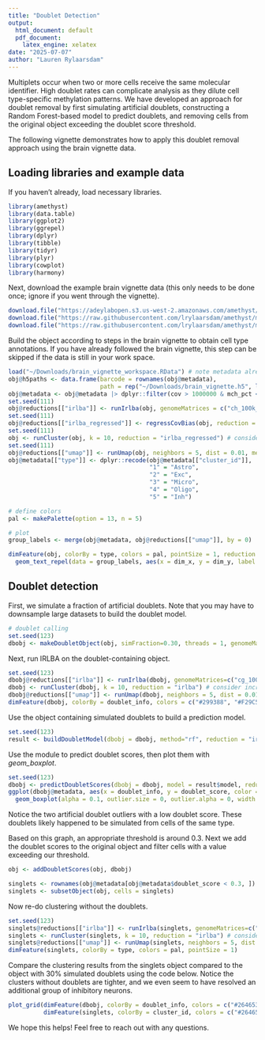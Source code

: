 ```yaml
---
title: "Doublet Detection"
output:
  html_document: default
  pdf_document: 
    latex_engine: xelatex
date: "2025-07-07"
author: "Lauren Rylaarsdam"
---
```


Multiplets occur when two or more cells receive the same molecular identifier. High doublet rates can
complicate analysis as they dilute cell type-specific methylation patterns. We have developed an approach
for doublet removal by first simulating artificial doublets, constructing a Random Forest-based model to 
predict doublets, and removing cells from the original object exceeding the doublet score threshold.

The following vignette demonstrates how to apply this doublet removal approach using the brain vignette data.

########################################################################################################
## Loading libraries and example data

If you haven't already, load necessary libraries.

```r
library(amethyst)
library(data.table)
library(ggplot2)
library(ggrepel)
library(dplyr)
library(tibble)
library(tidyr)
library(plyr)
library(cowplot)
library(harmony)
```

Next, download the example brain vignette data (this only needs to be done once; ignore if you went through the vignette).

```r
download.file("https://adeylabopen.s3.us-west-2.amazonaws.com/amethyst/brain_vignette_workspace.RData", "~/Downloads/brain_vignette_workspace.RData", method = "curl") 
download.file("https://raw.githubusercontent.com/lrylaarsdam/amethyst/main/vignettes/brain_vignette/brain_vignette_cellInfo.txt", "~/Downloads/brain_vignette_cellInfo.txt")
download.file("https://raw.githubusercontent.com/lrylaarsdam/amethyst/main/vignettes/brain_vignette/brain_vignette.annot", "~/Downloads/brain_vignette.annot", method = "curl")
```

Build the object according to steps in the brain vignette to obtain cell type annotations. If you have already followed the brain vignette, this step can be skipped if the data is still in your work space.

```r
load("~/Downloads/brain_vignette_workspace.RData") # note metadata already added
obj@h5paths <- data.frame(barcode = rownames(obj@metadata), 
                          path = rep("~/Downloads/brain_vignette.h5", length(rownames(obj@metadata))))
obj@metadata <- obj@metadata |> dplyr::filter(cov > 1000000 & mch_pct < 12)
set.seed(111)
obj@reductions[["irlba"]] <- runIrlba(obj, genomeMatrices = c("ch_100k_pct", "cg_100k_score"), dims = c(5, 5), replaceNA = c("mch_pct", 0))
set.seed(111)
obj@reductions[["irlba_regressed"]] <- regressCovBias(obj, reduction = "irlba")
set.seed(111)
obj <- runCluster(obj, k = 10, reduction = "irlba_regressed") # consider increasing k to 50 for larger datasets
set.seed(111)
obj@reductions[["umap"]] <- runUmap(obj, neighbors = 5, dist = 0.01, method = "euclidean", reduction = "irlba_regressed") 
obj@metadata[["type"]] <- dplyr::recode(obj@metadata[["cluster_id"]],
                                        "1" = "Astro", 
                                        "2" = "Exc",
                                        "3" = "Micro",
                                        "4" = "Oligo",
                                        "5" = "Inh")

# define colors 
pal <- makePalette(option = 13, n = 5) 

# plot
group_labels <- merge(obj@metadata, obj@reductions[["umap"]], by = 0) |> dplyr::group_by(type) |> dplyr::summarise(dim_x = mean(dim_x), dim_y = mean(dim_y))

dimFeature(obj, colorBy = type, colors = pal, pointSize = 1, reduction = "umap") +
  geom_text_repel(data = group_labels, aes(x = dim_x, y = dim_y, label = type))
```

########################################################################################################
## Doublet detection

First, we simulate a fraction of artificial doublets. Note that you may have to downsample large datasets to build the doublet model.

```r
# doublet calling
set.seed(123)
dbobj <- makeDoubletObject(obj, simFraction=0.30, threads = 1, genomeMatrices=c("cg_100k_score"))
```

Next, run IRLBA on the doublet-containing object.

```r
set.seed(123)
dbobj@reductions[["irlba"]] <- runIrlba(dbobj, genomeMatrices=c("cg_100k_score"), dims=c(5))
dbobj <- runCluster(dbobj, k = 10, reduction = "irlba") # consider increasing k to 50 for larger datasets
dbobj@reductions[["umap"]] <- runUmap(dbobj, neighbors = 5, dist = 0.01, method = "euclidean", reduction = "irlba") 
dimFeature(dbobj, colorBy = doublet_info, colors = c("#299388", "#F29C5F"), pointSize = 1)
```

Use the object containing simulated doublets to build a prediction model.

```r
set.seed(123)
result <- buildDoubletModel(dbobj = dbobj, method="rf", reduction = "irlba")
```

Use the module to predict doublet scores, then plot them with *geom_boxplot*.

```r
set.seed(123)
dbobj <- predictDoubletScores(dbobj = dbobj, model = result$model, reduction = "irlba")
ggplot(dbobj@metadata, aes(x = doublet_info, y = doublet_score, color = doublet_info, fill = doublet_info)) + 
  geom_boxplot(alpha = 0.1, outlier.size = 0, outlier.alpha = 0, width = 0.5) + geom_jitter(width = 0.1, size = 0.5) + theme_classic()
```

Notice the two artificial doublet outliers with a low doublet score. These doublets likely happened to be simulated from cells of the same type. 

Based on this graph, an appropriate threshold is around 0.3. Next we add the doublet scores to the original object and filter cells with a value exceeding our threshold.

```r
obj <- addDoubletScores(obj, dbobj)

singlets <- rownames(obj@metadata[obj@metadata$doublet_score < 0.3, ])
singlets <- subsetObject(obj, cells = singlets)
```

Now re-do clustering without the doublets.

```r
set.seed(123)
singlets@reductions[["irlba"]] <- runIrlba(singlets, genomeMatrices=c("cg_100k_score"), dims=c(5))
singlets <- runCluster(singlets, k = 10, reduction = "irlba") # consider increasing k to 50 for larger datasets
singlets@reductions[["umap"]] <- runUmap(singlets, neighbors = 5, dist = 0.01, method = "euclidean", reduction = "irlba") 
dimFeature(singlets, colorBy = type, colors = pal, pointSize = 1)
```

Compare the clustering results from the singlets object compared to the object with 30% simulated doublets using the code below. Notice the clusters without doublets are tighter, and we even seem to have resolved an additional group of inhibitory neurons.

```r
plot_grid(dimFeature(dbobj, colorBy = doublet_info, colors = c("#264653", "#E76F51"), pointSize = 1) + ggtitle("with doublets"),
          dimFeature(singlets, colorBy = cluster_id, colors = c("#264653", "#2A9D8F", "#E9C46A", "#F4A261", "#E76F51"), pointSize = 1) + ggtitle("without doublets"))
```

We hope this helps! Feel free to reach out with any questions.

